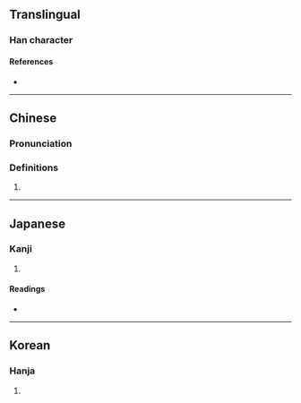 {{character info}}
==Translingual==

===Han character===
{{Han char|rn=96|rad=玉|as=07|sn=11|four=|canj=MGJMU|ids=⿰𤣩完}}

====References====
* {{Han ref|kx=0733.151|dj=1146.051|hdz=21118.101|uh=7413|ud=29715}}

----

==Chinese==
{{zh-forms}}

===Pronunciation===
{{zh-pron
|m=wán
}}

===Definitions===
{{zh-hanzi}}

# {{rfdef|zh}}

----

==Japanese==

===Kanji===

{{ja-kanji|grade=|rs=玉07}}

# {{rfdef|ja|sort=玉07}}

====Readings====
* {{ja-readings
|on=かん, わん
}}

----

==Korean==

===Hanja===
{{ko-hanja|hangeul=완|eumhun=|rv=wan|mr=wan|y=wan}}

# {{rfdef|ko|sort=玉07}}